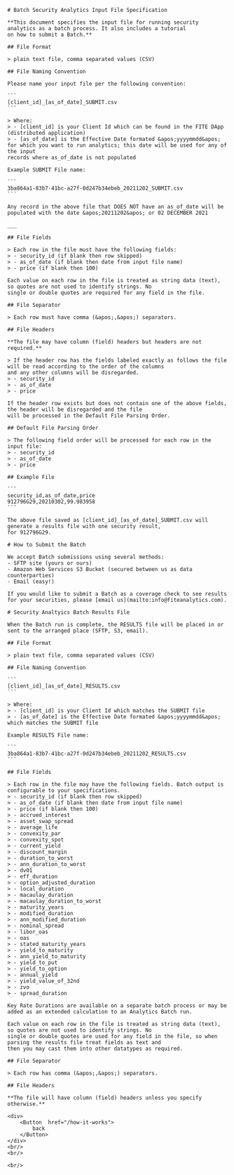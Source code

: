 
<BG />

<div style={{maxWidth: '650px', margin: '0px auto'}}>
    <Title>Security Analytics Batch - How it Works</Title>

    # Batch Security Analytics Input File Specification

    **This document specifies the input file for running security analytics as a batch process. It also includes a tutorial
    on how to submit a Batch.**

    ## File Format

    > plain text file, comma separated values (CSV)

    ## File Naming Convention

    Please name your input file per the following convention:

    ```
    [client_id]_[as_of_date]_SUBMIT.csv
    ```

    > Where:
    > - [client_id] is your Client Id which can be found in the FITE DApp (distributed application)
    > - [as_of_date] is the Effective Date formated &apos;yyyymmdd&apos; for which you want to run analytics; this date will be used for any of the input
    records where as_of_date is not populated

    Example SUBMIT File name:

    ```
    3ba864a1-83b7-41bc-a27f-0d247b34ebeb_20211202_SUBMIT.csv
    ```

    Any record in the above file that DOES NOT have an as_of_date will be populated with the date &apos;20211202&apos; or 02 DECEMBER 2021

    ___

    ## File Fields

    > Each row in the file must have the following fields:
    > - security_id (if blank then row skipped)
    > - as_of_date (if blank then date from input file name)
    > - price (if blank then 100)

    Each value on each row in the file is treated as string data (text), so quotes are not used to identify strings. No
    single or double quotes are required for any field in the file.

    ## File Separator

    > Each row must have comma (&apos;,&apos;) separators.

    ## File Headers

    **The file may have column (field) headers but headers are not required.**

    > If the header row has the fields labeled exactly as follows the file will be read according to the order of the columns
    and any other columns will be disregarded.
    > - security_id
    > - as_of_date
    > - price

    If the header row exists but does not contain one of the above fields, the header will be disregarded and the file
    will be processed in the Default File Parsing Order.

    ## Default File Parsing Order

    > The following field order will be processed for each row in the input file:
    > - security_id
    > - as_of_date
    > - price

    ## Example File

    ```
    security_id,as_of_date,price
    912796G29,20210302,99.983958
    ```

    The above file saved as [client_id]_[as_of_date]_SUBMIT.csv will generate a results file with one security result,
    for 912796G29.

    # How to Submit the Batch

    We accept Batch submissions using several methods:
    - SFTP site (yours or ours)
    - Amazon Web Services S3 Bucket (secured between us as data counterparties)
    - Email (easy!)

    If you would like to submit a Batch as a coverage check to see results for your securities, please [email us](mailto:info@fiteanalytics.com).

    # Security Analtyics Batch Results File

    When the Batch run is complete, the RESULTS file will be placed in or sent to the arranged place (SFTP, S3, email).

    ## File Format

    > plain text file, comma separated values (CSV)

    ## File Naming Convention

    ```
    [client_id]_[as_of_date]_RESULTS.csv
    ```

    > Where:
    > - [client_id] is your Client Id which matches the SUBMIT file
    > - [as_of_date] is the Effective Date formated &apos;yyyymmdd&apos; which matches the SUBMIT file

    Example RESULTS File name:

    ```
    3ba864a1-83b7-41bc-a27f-0d247b34ebeb_20211202_RESULTS.csv
    ```

    ## File Fields

    > Each row in the file may have the following fields. Batch output is configurable to your specifications.
    > - security_id (if blank then row skipped)
    > - as_of_date (if blank then date from input file name)
    > - price (if blank then 100)
    > - accrued_interest
    > - asset_swap_spread
    > - average_life
    > - convexity_par
    > - convexity_spot
    > - current_yield
    > - discount_margin
    > - duration_to_worst
    > - ann_duration_to_worst
    > - dv01
    > - eff_duration
    > - option_adjusted_duration
    > - local_duration
    > - macaulay_duration
    > - macaulay_duration_to_worst
    > - maturity_years
    > - modified_duration
    > - ann_modified_duration
    > - nominal_spread
    > - libor_oas
    > - oas
    > - stated_maturity_years
    > - yield_to_maturity
    > - ann_yield_to_maturity
    > - yield_to_put
    > - yield_to_option
    > - annual_yield
    > - yield_value_of_32nd
    > - zvo
    > - spread_duration

    Key Rate Durations are available on a separate batch process or may be added as an extended calculation to an Analytics Batch run.

    Each value on each row in the file is treated as string data (text), so quotes are not used to identify strings. No
    single or double quotes are used for any field in the file, so when parsing the results file treat fields as text and
    then you may cast them into other datatypes as required.

    ## File Separator

    > Each row has comma (&apos;,&apos;) separators.

    ## File Headers

    **The file will have column (field) headers unless you specify otherwise.**

    <div>
        <Button  href="/how-it-works">
            back
        </Button>
    </div>
    <br/>
    <br/>

    <br/>

</div>
